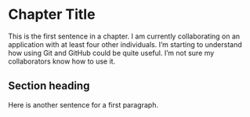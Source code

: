 
# Chapter Title

This is the first sentence in a chapter. I am currently collaborating on an application with at least four other individuals. I'm starting to understand how using Git and GitHub could be quite useful. I'm not sure my collaborators know how to use it.

## Section heading

Here is another sentence for a first paragraph.
